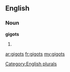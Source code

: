 ==English==

===Noun===
'''gigots'''

# {{plural of|[[gigot]]}}

[[Category:English plurals]]

[[ar:gigots]]
[[fr:gigots]]
[[my:gigots]]